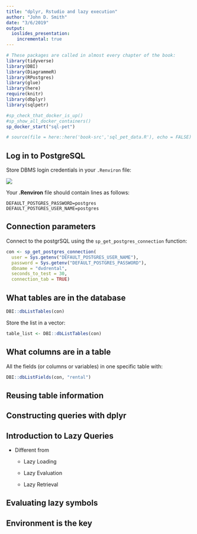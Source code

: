 ```yaml
---
title: "dplyr, Rstudio and lazy execution"
author: "John D. Smith"
date: "3/6/2019"
output:
  ioslides_presentation:
    incremental: true
---
```


```r
# These packages are called in almost every chapter of the book:
library(tidyverse)
library(DBI)
library(DiagrammeR)
library(RPostgres)
library(glue)
library(here)
require(knitr)
library(dbplyr)
library(sqlpetr)

#sp_check_that_docker_is_up()
#sp_show_all_docker_containers()
sp_docker_start("sql-pet")

# source(file = here::here('book-src','sql_pet_data.R'), echo = FALSE)
```

## Log in to PostgreSQL

Store DBMS login credentials in your `.Renviron` file:

![](../screenshots/locate-renviron-file.png)


Your **.Renviron** file should contain lines as follows:

```
DEFAULT_POSTGRES_PASSWORD=postgres
DEFAULT_POSTGRES_USER_NAME=postgres
```

## Connection parameters

Connect to the postgrSQL using the `sp_get_postgres_connection` function:

```r
con <- sp_get_postgres_connection(
  user = Sys.getenv("DEFAULT_POSTGRES_USER_NAME"),
  password = Sys.getenv("DEFAULT_POSTGRES_PASSWORD"),
  dbname = "dvdrental",
  seconds_to_test = 30, 
  connection_tab = TRUE)
```

## What tables are in the database

```r
DBI::dbListTables(con)
```

Store the list in a vector:
```r
table_list <- DBI::dbListTables(con) 
```
## What columns are in a table

All the fields (or columns or variables) in one specific table with:
```r
DBI::dbListFields(con, "rental")
```

## Reusing table information

## Constructing queries with dplyr

## Introduction to Lazy Queries

* Different from 

  * Lazy Loading

  * Lazy Evaluation

  * Lazy Retrieval 
  
## Evaluating lazy symbols 

## Environment is the key

## 
